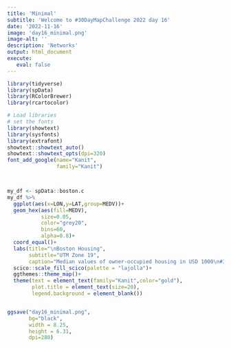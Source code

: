 ```yaml
---
title: 'Minimal'
subtitle: 'Welcome to #30DayMapChallenge 2022 day 16'
date: '2022-11-16'
image: 'day16_minimal.png'
image-alt: ''
description: 'Networks'
output: html_document
execute: 
   eval: false
---
```




```r

library(tidyverse)
library(spData)
library(RColorBrewer)
library(rcartocolor)

# Load libraries
# set the fonts
library(showtext)
library(sysfonts)
library(extrafont)
showtext::showtext_auto()
showtext::showtext_opts(dpi=320)
font_add_google(name="Kanit",
                family="Kanit")



my_df <- spData::boston.c
my_df %>%
  ggplot(aes(x=LON,y=LAT,group=MEDV))+
  geom_hex(aes(fill=MEDV),
           size=0.05,
           color="grey20",
           bins=60,
           alpha=0.8)+
  coord_equal()+
  labs(title="\nBoston Housing",
       subtitle="UTM Zone 19",
       caption="Median values of owner-occupied housing in USD 1000\n#30DayMapChallenge 2022 Day 16: Minimal\nDataSource: Boston Housing from {spData::boston.c}\nMap: Federica Gazzelloni")+
  scico::scale_fill_scico(palette = "lajolla")+
  ggthemes::theme_map()+
  theme(text = element_text(family="Kanit",color="gold"),
        plot.title = element_text(size=20),
        legend.background = element_blank())


ggsave("day16_minimal.png",
       bg="black",
       width = 8.25,
       height = 6.31,
       dpi=280)

```


